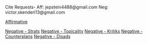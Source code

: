 Cite Requests-
Aff: jepstein4488@gmail.com
Neg: victor.skenderi13@gmail.com

[[Pace Academy ES - Aff|Affirmative]]

[[debatecoaches/Pace Academy ES - Neg Strats|Negative - Strats]]
[[Pace Academy ES - Topicality|Negative - Topicality]]
[[Pace Academy ES - Kritiks|Negative - Kritiks]]
[[Pace Academy ES - Counterplans|Negative - Counterplans]]
[[Pace Academy ES - Disads|Negative - Disads]]